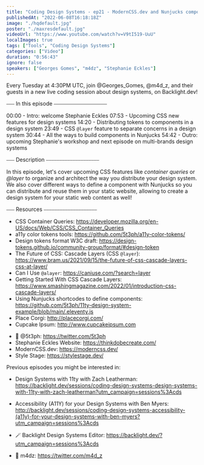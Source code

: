 ```yaml
---
title: "Coding Design Systems - ep21 - ModernCSS.dev and Nunjucks components for a static Web content"
publishedAt: "2022-06-08T16:18:18Z"
image: "./hqdefault.jpg"
poster: "./maxresdefault.jpg"
videoUrl: "https://www.youtube.com/watch?v=V9tI519-UuU"
localImages: true
tags: ["Tools", "Coding Design Systems"]
categories: ["Video"]
duration: "0:56:43"
ignore: false
speakers: ["Georges Gomes", "m4dz", "Stephanie Eckles"]
---
```


Every Tuesday at 4:30PM UTC, join @Georges_Gomes, @m4d_z, and their guests in a new live coding session about design systems, on Backlight.dev!

⎯⎯⎯ In this episode ⎯⎯⎯⎯⎯⎯⎯⎯⎯⎯⎯⎯⎯⎯⎯⎯⎯⎯⎯⎯

00:00 - Intro: welcome Stephanie Eckles
07:53 - Upcoming CSS new features for design systems
14:20 - Distributing tokens to components in a design system
23:49 - CSS `@layer` feature to separate concerns in a design system
30:44 - All the ways to build components in Nunjucks
54:42 - Outro: upcoming Stephanie's workshop and next episode on multi-brands design systems

⎯⎯⎯ Description ⎯⎯⎯⎯⎯⎯⎯⎯⎯⎯⎯⎯⎯⎯⎯⎯⎯⎯⎯⎯

In this episode, let's cover upcoming CSS features like _container queries_ or _@layer_ to organize and architect the way you distribute your design system. We also cover different ways to define a component with Nunjucks so you can distribute and reuse them in your static website, allowing to create a design system for your static web content as well!

⎯⎯⎯ Resources ⎯⎯⎯⎯⎯⎯⎯⎯⎯⎯⎯⎯⎯⎯⎯⎯⎯⎯⎯⎯

- CSS Container Queries: https://developer.mozilla.org/en-US/docs/Web/CSS/CSS_Container_Queries
- a11y color tokens tools: https://github.com/5t3ph/a11y-color-tokens/
- Design tokens format W3C draft: https://design-tokens.github.io/community-group/format/#design-token
- The Future of CSS: Cascade Layers (CSS `@layer`): https://www.bram.us/2021/09/15/the-future-of-css-cascade-layers-css-at-layer/
- Can I Use `@alayer`: https://caniuse.com/?search=layer
- Getting Started With CSS Cascade Layers: https://www.smashingmagazine.com/2022/01/introduction-css-cascade-layers/
- Using Nunjucks shortcodes to define components: https://github.com/5t3ph/11ty-design-system-example/blob/main/.eleventy.js
- Place Corgi: http://placecorgi.com/
- Cupcake Ipsum: http://www.cupcakeipsum.com

* 🐥 @5t3ph: https://twitter.com/5t3ph
* Stephanie Eckles Website: https://thinkdobecreate.com/
* ModernCSS.dev: https://moderncss.dev/
* Style Stage: https://stylestage.dev/

Previous episodes you might be interested in:

- Design Systems with 11ty with Zach Leatherman: https://backlight.dev/sessions/coding-design-systems-design-systems-with-11ty-with-zach-leatherman?utm_campaign=sessions%3Acds
- Accessibility (A11Y) for your Design Systems with Ben Myers: http://backlight.dev/sessions/coding-design-systems-accessibility-(a11y)-for-your-design-systems-with-ben-myers?utm_campaign=sessions%3Acds

- 🪄 Backlight Design Systems Editor: https://backlight.dev/?utm_campaign=sessions%3Acds
- 🐥 m4dz: https://twitter.com/m4d_z
